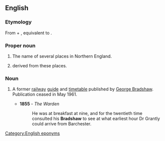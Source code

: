 ==English==
{{wp}}

===Etymology===
From {{inh|en|ang|brād}} + {{m|ang|sceaga||thicket}}, equivalent to {{com|en|broad|shaw}}.

===Proper noun===
{{en-proper noun}}

# The name of several places in Northern England.
# {{surname|lang=en|[[habitational]]|from=Old English|dot=}} derived from these places.

===Noun===
{{en-noun}}

# {{lb|en|British|rail}} A former [[railway]] [[guide]] and [[timetable]] published by [[w:George Bradshaw|George Bradshaw]]. Publication ceased in May 1961.
#* '''1855''' {{w|Anthony Trolloppe}} - ''The Warden''
#*: He was at breakfast at nine, and for the twentieth time consulted his '''Bradshaw''' to see at what earliest hour Dr Grantly could arrive from Barchester.

[[Category:English eponyms]]